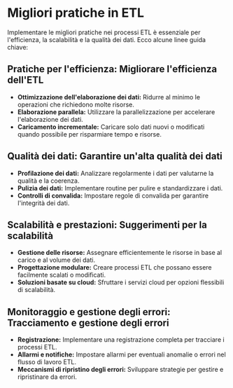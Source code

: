 # Migliori pratiche in ETL

Implementare le migliori pratiche nei processi ETL è essenziale per l'efficienza, la scalabilità e la qualità dei dati. Ecco alcune linee guida chiave:

## Pratiche per l'efficienza: Migliorare l'efficienza dell'ETL

- **Ottimizzazione dell'elaborazione dei dati:** Ridurre al minimo le operazioni che richiedono molte risorse.
- **Elaborazione parallela:** Utilizzare la parallelizzazione per accelerare l'elaborazione dei dati.
- **Caricamento incrementale:** Caricare solo dati nuovi o modificati quando possibile per risparmiare tempo e risorse.

## Qualità dei dati: Garantire un'alta qualità dei dati

- **Profilazione dei dati:** Analizzare regolarmente i dati per valutarne la qualità e la coerenza.
- **Pulizia dei dati:** Implementare routine per pulire e standardizzare i dati.
- **Controlli di convalida:** Impostare regole di convalida per garantire l'integrità dei dati.

## Scalabilità e prestazioni: Suggerimenti per la scalabilità

- **Gestione delle risorse:** Assegnare efficientemente le risorse in base al carico e al volume dei dati.
- **Progettazione modulare:** Creare processi ETL che possano essere facilmente scalati o modificati.
- **Soluzioni basate su cloud:** Sfruttare i servizi cloud per opzioni flessibili di scalabilità.

## Monitoraggio e gestione degli errori: Tracciamento e gestione degli errori

- **Registrazione:** Implementare una registrazione completa per tracciare i processi ETL.
- **Allarmi e notifiche:** Impostare allarmi per eventuali anomalie o errori nel flusso di lavoro ETL.
- **Meccanismi di ripristino degli errori:** Sviluppare strategie per gestire e ripristinare da errori.